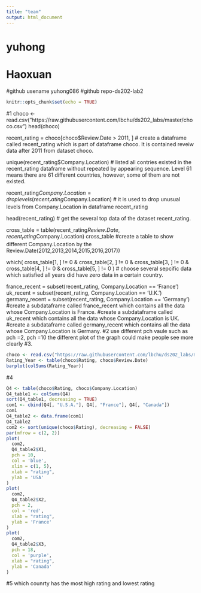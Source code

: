 ```yaml
---
title: "team"
output: html_document
---
```

# yuhong 
# Haoxuan
#github usename yuhong086
#github repo-ds202-lab2

```r
knitr::opts_chunk$set(echo = TRUE)
```
#1
choco <-
  read.csv("https://raw.githubusercontent.com/lbchu/ds202_labs/master/choco.csv")
head(choco)

recent_rating = choco[choco$Review.Date > 2011, ]
# create a dataframe called recent_rating which is part of dataframe choco. It is contained reveiw data after 2011 from dataset choco.

unique(recent_rating$Company.Location)
# listed all contries existed in the recent_rating dataframe without repeated by appearing sequence. Level 61 means there are 61 different countries, however, some of them are not existed.

recent_rating$Company.Location = droplevels(recent_rating$Company.Location)
# it is used to drop unusual levels from Company.Location in dataframe recent_rating

head(recent_rating)
# get the several top data of the dataset recent_rating.

cross_table = table(recent_rating$Review.Date, recent_rating$Company.Location)
cross_table
#create a table to show different Company.Location by the Review.Date(2012,2013,2014,2015,2016,2017))

which(
  cross_table[1, ] != 0 &
    cross_table[2, ] != 0 &
    cross_table[3, ] != 0 & cross_table[4, ] != 0 & cross_table[5, ] != 0
)
# choose several sepcific data which satisfied all years did have zero data in a certain country.

france_recent = subset(recent_rating, Company.Location == 'France')
uk_recent = subset(recent_rating, Company.Location == 'U.K.')
germany_recent = subset(recent_rating, Company.Location == 'Germany')
#create a subdataframe called france_recent which contains all the data whose Company.Location is France.
#create a subdataframe called uk_recent which contains all the data whose Company.Location is UK.
#create a subdataframe called germany_recent which contains all the data whose Company.Location is Germany.
#2
use different pch vaule such as pch =2, pch =10
the different plot of the graph could make people see more clearly 
#3.
```r
choco <- read.csv("https://raw.githubusercontent.com/lbchu/ds202_labs/master/choco.csv")
Rating_Year <- table(choco$Rating, choco$Review.Date)
barplot(colSums(Rating_Year))
```




#4  
```r
Q4 <- table(choco$Rating, choco$Company.Location)
Q4_table1 <- colSums(Q4)
sort(Q4_table1, decreasing = TRUE)
com1 <- cbind(Q4[, "U.S.A."], Q4[, "France"], Q4[, "Canada"])
com1
Q4_table2 <- data.frame(com1)
Q4_table2
com2 <- sort(unique(choco$Rating), decreasing = FALSE)
par(mfrow = c(2, 2))
plot(
  com2,
  Q4_table2$X1,
  pch = 10,
  col = 'blue',
  xlim = c(1, 5),
  xlab = "rating",
  ylab = 'USA'
)
plot(
  com2,
  Q4_table2$X2,
  pch = 2,
  col = 'red',
  xlab = "rating",
  ylab = 'France'
)
plot(
  com2,
  Q4_table2$X3,
  pch = 18,
  col = 'purple',
  xlab = "rating",
  ylab = 'Canada'
)
```
#5 which counrty has the most high rating and lowest rating 
